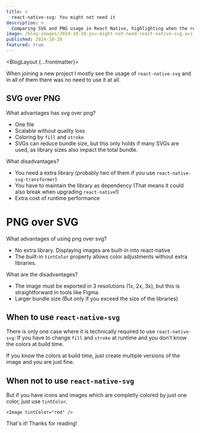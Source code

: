 ```yaml
---
title: >
  react-native-svg: You might not need it
description: >
  Comparing SVG and PNG usage in React Native, highlighting when the react-native-svg library is truly necessary and when built-in Image components suffice.
image: /blog-images/2024-10-28-you-might-not-need-react-native-svg.avif
published: 2024-10-28
featured: true
---
```



<BlogLayout {...frontmatter}>

When joining a new project I mostly see the usage of `react-native-svg` and in all of them there was no need to use it at all.

## SVG over PNG

What advantages has svg over png?

- One file
- Scalable without quality loss
- Coloring by `fill` and `stroke`
- SVGs can reduce bundle size, but this only holds if many SVGs are used, as library sizes also impact the total bundle.

What disadvantages?

- You need a extra library (probably two of them if you use `react-native-svg-transformer`)
- You have to maintain the library as dependency (That means it could also break when upgrading `react-native`!)
- Extra cost of runtime performance

# PNG over SVG

What advantages of using png over svg?

- No extra library. Displaying images are built-in into react-native
- The built-in `tintColor` property allows color adjustments without extra libraries.

What are the disadvantages?

- The image must be exported in 3 resolutions (1x, 2x, 3x), but this is straightforward in tools like Figma.
- Larger bundle size (But only if you exceed the size of the libraries)

## When to use `react-native-svg`

There is only one case where it is technically required to use `react-native-svg`: If you have to change `fill` and `stroke` at runtime and you don't know the colors at build time.

If you know the colors at build time, just create multiple versions of the image and you are just fine.

## When not to use `react-native-svg`

But if you have icons and images which are completly colored by just one color, just use `tintColor`.

```tsx
<Image tintColor="red" />
```

That's it! Thanks for reading!

</BlogLayout>
